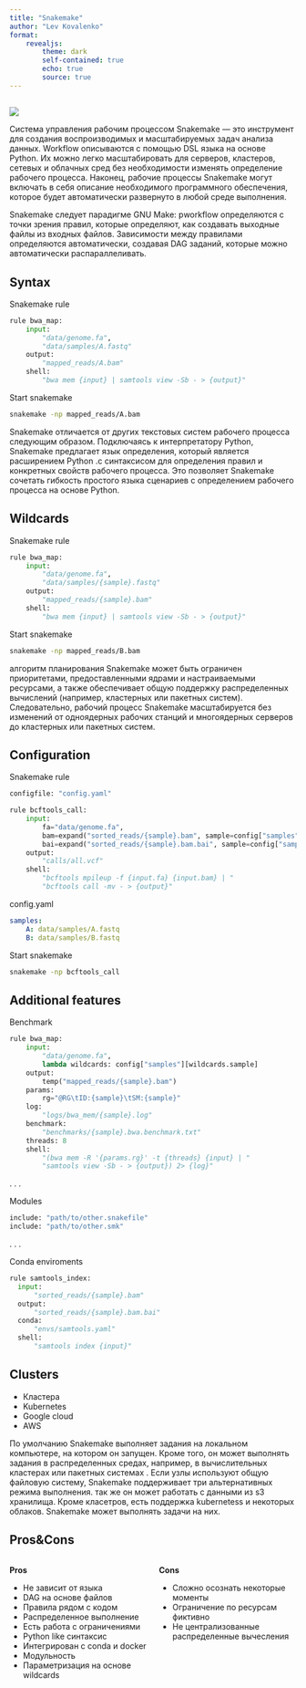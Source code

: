 ```yaml
---
title: "Snakemake"
author: "Lev Kovalenko"
format: 
    revealjs: 
        theme: dark
        self-contained: true
        echo: true
        source: true
---
```


## 

![](images/snakemake.png)

:::{.notes}
Система управления рабочим процессом Snakemake — это инструмент для создания воспроизводимых и масштабируемых задач анализа данных. Workflow описываются с помощью DSL языка на основе Python. Их можно легко масштабировать для серверов, кластеров, сетевых и облачных сред без необходимости изменять определение рабочего процесса. Наконец, рабочие процессы Snakemake могут включать в себя описание необходимого программного обеспечения, которое будет автоматически развернуто в любой среде выполнения.

Snakemake следует парадигме GNU Make: рworkflow определяются с точки зрения правил, которые определяют, как создавать выходные файлы из входных файлов. Зависимости между правилами определяются автоматически, создавая DAG заданий, которые можно автоматически распараллеливать.
:::

## Syntax {.scrollable}

Snakemake rule
```python
rule bwa_map:
    input:
        "data/genome.fa",
        "data/samples/A.fastq"
    output:
        "mapped_reads/A.bam"
    shell:
        "bwa mem {input} | samtools view -Sb - > {output}"
```
Start snakemake
```sh
snakemake -np mapped_reads/A.bam
```
:::{.notes}
Snakemake отличается от других текстовых систем рабочего процесса следующим образом. Подключаясь к интерпретатору Python, Snakemake предлагает язык определения, который является расширением Python .с синтаксисом для определения правил и конкретных свойств рабочего процесса. Это позволяет Snakemake сочетать гибкость простого языка сценариев с определением рабочего процесса на основе Python. 
:::

## Wildcards {.scrollable}

Snakemake rule
```python
rule bwa_map:
    input:
        "data/genome.fa",
        "data/samples/{sample}.fastq"
    output:
        "mapped_reads/{sample}.bam"
    shell:
        "bwa mem {input} | samtools view -Sb - > {output}"
```
Start snakemake
```sh
snakemake -np mapped_reads/B.bam
```

:::{.notes}
алгоритм планирования Snakemake может быть ограничен приоритетами, предоставленными ядрами и настраиваемыми ресурсами, а также обеспечивает общую поддержку распределенных вычислений (например, кластерных или пакетных систем). Следовательно, рабочий процесс Snakemake масштабируется без изменений от одноядерных рабочих станций и многоядерных серверов до кластерных или пакетных систем.
:::

## Configuration {.scrollable}
Snakemake rule
```python
configfile: "config.yaml"

rule bcftools_call:
    input:
        fa="data/genome.fa",
        bam=expand("sorted_reads/{sample}.bam", sample=config["samples"]),
        bai=expand("sorted_reads/{sample}.bam.bai", sample=config["samples"])
    output:
        "calls/all.vcf"
    shell:
        "bcftools mpileup -f {input.fa} {input.bam} | "
        "bcftools call -mv - > {output}"
```

config.yaml
```yml
samples:
    A: data/samples/A.fastq
    B: data/samples/B.fastq
```

Start snakemake
```sh
snakemake -np bcftools_call
```

## Additional features{.scrollable}
Benchmark
```python
rule bwa_map:
    input:
        "data/genome.fa",
        lambda wildcards: config["samples"][wildcards.sample]
    output:
        temp("mapped_reads/{sample}.bam")
    params:
        rg="@RG\tID:{sample}\tSM:{sample}"
    log:
        "logs/bwa_mem/{sample}.log"
    benchmark:
        "benchmarks/{sample}.bwa.benchmark.txt"
    threads: 8
    shell:
        "(bwa mem -R '{params.rg}' -t {threads} {input} | "
        "samtools view -Sb - > {output}) 2> {log}"
```

. . .

Modules

```python
include: "path/to/other.snakefile"
include: "path/to/other.smk"
```

. . .

Conda enviroments

```python
rule samtools_index:
  input:
      "sorted_reads/{sample}.bam"
  output:
      "sorted_reads/{sample}.bam.bai"
  conda:
      "envs/samtools.yaml"
  shell:
      "samtools index {input}"
```


## Clusters

- Кластера
- Kubernetes
- Google cloud
- AWS

:::{.notes}
По умолчанию Snakemake выполняет задания на локальном компьютере, на котором он запущен. Кроме того, он может выполнять задания в распределенных средах, например, в вычислительных кластерах или пакетных системах . Если узлы используют общую файловую систему, Snakemake поддерживает три альтернативных режима выполнения. так же он может работать с данными из s3 хранилища.
Кроме класетров, есть поддержка kubernetess и некоторых облаков. Snakemake может выполнять задачи на них.
:::


## Pros&Cons {.scrollable}

:::: {.columns }
 
::: {.column width="50%" }
**Pros**
 
- Не зависит от языка
- DAG на основе файлов
- Правила рядом с кодом
- Распределенное выполнение
- Есть работа с ограничениями
- Python like синтаксис
- Интегрирован с conda и docker
- Модульность
- Параметризация на основе wildcards
 
:::
 
::: {.column width="50%"}
**Cons**
 
- Сложно осознать некоторые моменты
- Ограничение по ресурсам фиктивно
- Не централизованные распределенные вычесления
 
:::
::::